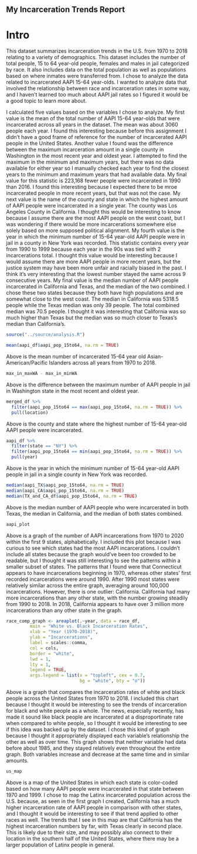 ## My Incarceration Trends Report

# Intro
  This dataset summarizes incarceration trends in the U.S. from 1970 to 2018 relating to a variety of demographics. This dataset includes the number of total people, 15 to 64 year-old people, females and males in jail categorized by race. It also includes data on the total population as well as populations based on where inmates were transferred from. I chose to analyze the data related to incarcerated AAPI 15-64 year-olds. I wanted to analyze data that involved the relationship between race and incarceration rates in some way, and I haven't learned too much about AAPI jail rates so I figured it would be a good topic to learn more about. 
  
  I calculated five values based on the variables I chose to analyze. My first value is the mean of the total number of AAPI 15-64 year-olds that were incarcerated across all years in the dataset. The mean was about 3060 people each year. I found this interesting because before this assignment I didn't have a good frame of reference for the number of incarcerated AAPI people  in the United States. 
  Another value I found was the difference between the maximum incarceration amount in a single county in Washington in the most recent year and oldest year. I attempted to find the maximum in the minimum and maximum years, but there was no data available for either year so I manually checked each year to find the closest years to the minimum and maximum years that had available data. My final value for this statistic is 223,168 fewer people were incarcerated in 1990 than 2016. I found this interesting because I expected there to be mroe incarcerated people in more recent years, but that was not the case. 
  My next value is the name of the county and state in which the highest amount of AAPI people were incarcerated in a single year. The county was Los Angeles County in California. I thought this would be interesting to know because I assume there are the most AAPI people on the west coast, but I was wondering if there would be more incarcerations somewhere else solely based on more supposed political alignment.
  My fourth value is the year in which the minimum number of 15-64 year-old AAPI people were in jail in a county in New York was recorded. This statistic contains every year from 1990 to 1999 because each year in the 90s was tied with 2 incarcerations total. I thought this value would be interesting because I would assume there are more AAPI people in more recent years, but the justice system may have been more unfair and racially biased in the past. I think it's very interesting that the lowest number stayed the same across 9 consecutive years.
  My final value is the median number of AAPI people incarcerated in California and Texas, and the median of the two combined. I chose these two states because they both have high populations and are somewhat close to the west coast. The median in California was 5318.5 people while the Texas median was only 39 people. The total combined median was 70.5 people. I thought it was interesting that California was so much higher than Texas but the median was so much closer to Texas's median than California's.
  
```r
source("../source/analysis.R")
```

```r
mean(aapi_df$aapi_pop_15to64, na.rm = TRUE)
```
Above is the mean number of incarcerated 15-64 year old Asian-American/Pacific Islanders across all years from 1970 to 2018.

```r
max_in_maxWA - max_in_minWA
```
Above is the difference between the maximum number of AAPI people in jail in Washington state in the most recent and oldest year.

```r
merged_df %>%
  filter(aapi_pop_15to64 == max(aapi_pop_15to64, na.rm = TRUE)) %>% 
  pull(location)
```
Above is the county and state where the highest number of 15-64 year-old AAPI people were incarcerated.

```r
aapi_df %>%
  filter(state == "NY") %>%
  filter(aapi_pop_15to64 == min(aapi_pop_15to64, na.rm = TRUE)) %>% 
  pull(year)
```
Above is the year in which the minimum number of 15-64 year-old AAPI people in jail in a single county in New York was recorded.

```r
median(aapi_TX$aapi_pop_15to64, na.rm = TRUE)
median(aapi_CA$aapi_pop_15to64, na.rm = TRUE)
median(TX_and_CA_df$aapi_pop_15to64, na.rm = TRUE)
```
Above is the median number of AAPI people who were incarcerated in both Texas, the median in California, and the median of both states combined.

```r
aapi_plot
```

Above is a graph of the number of AAPI incarcerations from 1970 to 2020 within the first 9 states, alphabetically. I included this plot because I was curious to see which states had the most AAPI incarcerations. I couldn't include all states because the graph would've been too crowded to be readable, but I thought it was still interesting to see the patterns within a smaller subset of states. 
 The patterns that I found were that Connecticut appears to have incarcerations beginning in 1970, whereas other states' first recorded incarcerations were around 1990. After 1990 most states were relatively similar across the entire graph, averaging around 100,000 incarcerations. However, there is one outlier: California. California had many more incarcerations than any other state, with the number growing steadily from 1990 to 2018. In 2018, California appears to have over 3 million more incarcerations than any other state in the graph.

``` r
race_comp_graph <- areaplot(.~year, data = race_df,
         main = "White vs. Black Incarceration Rates",
         xlab = "Year (1970-2018)", 
         ylab = "Incarcerations",
         label = scales::comma,
         col = cols,
         border = "white",
         lwd = 1,
         lty = 1,
         legend = TRUE,
         args.legend = list(x = "topleft", cex = 0.7,
                            bg = "white", bty = "o"))
```

Above is a graph that compares the incarceration rates of white and black people across the United States from 1970 to 2018. I included this chart because I thought it would be interesting to see the trends of incarceration for black and white people as a whole. The news, especially recently, has made it sound like black people are incarcerated at a disproportinate rate when compared to white people, so I thought it would be interesting to see if this idea was backed up by the dataset. I chose this kind of graph because I thought it appropriately displayed each variable's relationship the other as well as over time. This graph shows that neither variable had data before about 1985, and they stayed relatively even throughout the entire graph. Both variables increase and decrease at the same time and in similar amounts.

```r
us_map
```

Above is a map of the United States in which each state is color-coded based on how many AAPI people were incarcerated in that state between 1970 and 1999. I chose to map the Latinx incarcerated population across the U.S. because, as seen in the first graph I created, California has a much higher incarceration rate of AAPI people in comparison with other states, and I thought it would be interesting to see if that trend applied to other races as well. The trends that I see in this map are that California has the highest incarceration numbers by far, with Texas clearly in second place. This is likely due to their size, and may possibly also connect to their location in the southern half of the United States, where there may be a larger population of Latinx people in general.
